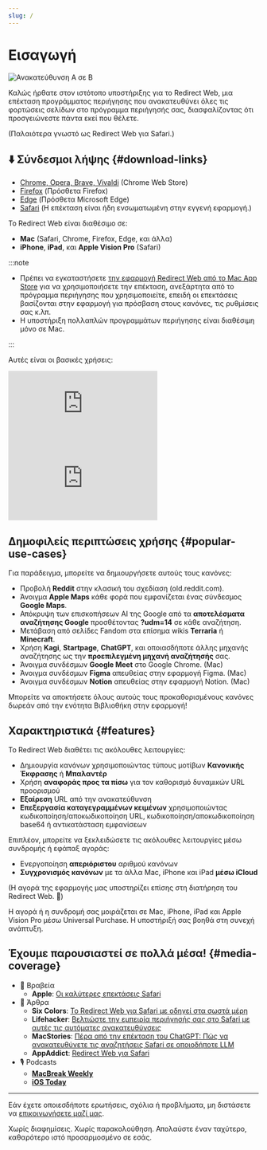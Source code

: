 ```yaml
---
slug: /
---
```



# Εισαγωγή

<div style={{display: "flex", flexDirection: "column", alignItems: "flex-start", marginBottom: "25px"}}>
  <img src={useBaseUrl("img/redirect-a-to-b.png")} style={{display: "block", minWidth: "360px", maxWidth: "500px", width: "100%", height: "auto", marginBottom: "25px"}} alt="Ανακατεύθυνση Α σε Β" />
  <ExtensionStoreLinks />
</div>

Καλώς ήρθατε στον ιστότοπο υποστήριξης για το Redirect Web, μια επέκταση προγράμματος περιήγησης που ανακατευθύνει όλες τις φορτώσεις σελίδων στο πρόγραμμα περιήγησής σας, διασφαλίζοντας ότι προσγειώνεστε πάντα εκεί που θέλετε. 

(Παλαιότερα γνωστό ως Redirect Web για Safari.)

## ⬇️ Σύνδεσμοι λήψης {#download-links}

- [Chrome, Opera, Brave, Vivaldi](https://chromewebstore.google.com/detail/ffglckbhfbfmdkefdmjbhpnffkcmlhdh) (Chrome Web Store)
- [Firefox](https://addons.mozilla.org/firefox/addon/redirect-web/) (Πρόσθετα Firefox)
- [Edge](https://microsoftedge.microsoft.com/addons/detail/hmfkakfdccgdpgemaicfgngnmflefpga) (Πρόσθετα Microsoft Edge)
- [Safari](https://apps.apple.com/app/id1571283503) (Η επέκταση είναι ήδη ενσωματωμένη στην εγγενή εφαρμογή.)

Το Redirect Web είναι διαθέσιμο σε:

- **Mac** (Safari, Chrome, Firefox, Edge, και άλλα)
- **iPhone**, **iPad**, και **Apple Vision Pro** (Safari)

:::note

- Πρέπει να εγκαταστήσετε [την εφαρμογή Redirect Web από το Mac App Store](https://apps.apple.com/app/id1571283503) για να χρησιμοποιήσετε την επέκταση, ανεξάρτητα από το πρόγραμμα περιήγησης που χρησιμοποιείτε, επειδή οι επεκτάσεις βασίζονται στην εφαρμογή για πρόσβαση στους κανόνες, τις ρυθμίσεις σας κ.λπ.
- Η υποστήριξη πολλαπλών προγραμμάτων περιήγησης είναι διαθέσιμη μόνο σε Mac.

:::

Αυτές είναι οι βασικές χρήσεις:

<iframe style={{width:"100%", aspectRatio:"9/16", height:"auto", maxHeight:"60vh", maxWidth:"35vh"}} src="https://www.youtube.com/embed/NaQ5X-v-qJU" title="Βίντεο επίδειξης iOS (YouTube)" frameborder="0" allow="accelerometer; autoplay; clipboard-write; encrypted-media; gyroscope; picture-in-picture; web-share" allowfullscreen></iframe>

<iframe style={{width:"100%", aspectRatio:"17/9", height:"auto", maxHeight:"100vh"}} src="https://www.youtube.com/embed/5eU899Gu73SQ" title="Βίντεο επίδειξης macOS (YouTube)" frameborder="0" allow="accelerometer; autoplay; clipboard-write; encrypted-media; gyroscope; picture-in-picture; web-share" allowfullscreen></iframe>

## Δημοφιλείς περιπτώσεις χρήσης {#popular-use-cases}

Για παράδειγμα, μπορείτε να δημιουργήσετε αυτούς τους κανόνες:

- Προβολή **Reddit** στην κλασική του σχεδίαση (old.reddit.com).
- Άνοιγμα **Apple Maps** κάθε φορά που εμφανίζεται ένας σύνδεσμος **Google Maps**.
- Απόκρυψη των επισκοπήσεων AI της Google από τα **αποτελέσματα αναζήτησης Google** προσθέτοντας **?udm=14** σε κάθε αναζήτηση.
- Μετάβαση από σελίδες Fandom στα επίσημα wikis **Terraria** ή **Minecraft**.
- Χρήση **Kagi**, **Startpage**, **ChatGPT**, και οποιασδήποτε άλλης μηχανής αναζήτησης ως την **προεπιλεγμένη μηχανή αναζήτησής** σας.
- Άνοιγμα συνδέσμων **Google Meet** στο Google Chrome. (Mac)
- Άνοιγμα συνδέσμων **Figma** απευθείας στην εφαρμογή Figma. (Mac)
- Άνοιγμα συνδέσμων **Notion** απευθείας στην εφαρμογή Notion. (Mac)

Μπορείτε να αποκτήσετε όλους αυτούς τους προκαθορισμένους κανόνες δωρεάν από την ενότητα Βιβλιοθήκη στην εφαρμογή!

## Χαρακτηριστικά {#features}

Το Redirect Web διαθέτει τις ακόλουθες λειτουργίες:

- Δημιουργία κανόνων χρησιμοποιώντας τύπους μοτίβων **Κανονικής Έκφρασης** ή **Μπαλαντέρ**
- Χρήση **αναφοράς προς τα πίσω** για τον καθορισμό δυναμικών URL προορισμού
- **Εξαίρεση** URL από την ανακατεύθυνση
- **Επεξεργασία καταγεγραμμένων κειμένων** χρησιμοποιώντας κωδικοποίηση/αποκωδικοποίηση URL, κωδικοποίηση/αποκωδικοποίηση base64 ή αντικατάσταση εμφανίσεων

Επιπλέον, μπορείτε να ξεκλειδώσετε τις ακόλουθες λειτουργίες μέσω συνδρομής ή εφάπαξ αγοράς:

- Ενεργοποίηση **απεριόριστου** αριθμού κανόνων
- **Συγχρονισμός κανόνων** με τα άλλα Mac, iPhone και iPad **μέσω iCloud**

(Η αγορά της εφαρμογής μας υποστηρίζει επίσης στη διατήρηση του Redirect Web. 🙏)

Η αγορά ή η συνδρομή σας μοιράζεται σε Mac, iPhone, iPad και Apple Vision Pro μέσω Universal Purchase. Η υποστήριξή σας βοηθά στη συνεχή ανάπτυξη.

## Έχουμε παρουσιαστεί σε πολλά μέσα! {#media-coverage}

* 🏅 Βραβεία
    * **Apple**: [Οι καλύτερες επεκτάσεις Safari](https://apps.apple.com/us/story/id1377753262)
* 📰 Άρθρα
    * **Six Colors**: [Το Redirect Web για Safari με οδηγεί στα σωστά μέρη](https://sixcolors.com/post/2022/11/redirect-web-for-safari-takes-me-to-the-right-places/)
    * **Lifehacker**: [Βελτιώστε την εμπειρία περιήγησής σας στο Safari με αυτές τις αυτόματες ανακατευθύνσεις](https://lifehacker.com/improve-your-safari-browsing-experience-with-these-auto-1849812013)
    * **MacStories**: [Πέρα από την επέκταση του ChatGPT: Πώς να ανακατευθύνετε τις αναζητήσεις Safari σε οποιοδήποτε LLM](https://www.macstories.net/tutorials/beyond-chatgpts-extension-how-to-redirect-safari-searches-to-any-llm/)
    * **AppAddict**: [Redirect Web για Safari](https://appaddict.app/post/redirect-web-for-safari)
* 🎙️ Podcasts
    * [**MacBreak Weekly**](https://youtu.be/I251K3L2s88?t=7427)
    * [**iOS Today**](https://youtu.be/cWkwH84b6M4?t=636)

---

Εάν έχετε οποιεσδήποτε ερωτήσεις, σχόλια ή προβλήματα, μη διστάσετε να [επικοινωνήσετε μαζί μας](contact-us).

Χωρίς διαφημίσεις. Χωρίς παρακολούθηση. Απολαύστε έναν ταχύτερο, καθαρότερο ιστό προσαρμοσμένο σε εσάς.
